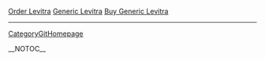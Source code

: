 
<a href=" http://volny.cz/sukinah/levitra/Order-Levitra.html ">Order Levitra</a>
<a href=" http://volny.cz/sukinah/levitra/Generic-Levitra.html ">Generic Levitra</a>
<a href=" http://volny.cz/sukinah/levitra/Buy-Generic-Levitra.html ">Buy Generic Levitra</a>
----
[[CategoryGitHomepage]]

__NOTOC__